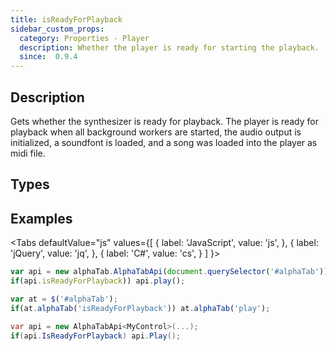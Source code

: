 ```yaml
---
title: isReadyForPlayback
sidebar_custom_props:
  category: Properties - Player
  description: Whether the player is ready for starting the playback.
  since:  0.9.4
---
```


<SinceBadge since="0.9.4" />


## Description
Gets whether the synthesizer is ready for playback. The player is ready for playback when
all background workers are started, the audio output is initialized, a soundfont is loaded, and a song was loaded into the player as midi file.    

## Types

<TypeTable>
    <TypeRow type="all" name="bool" />
</TypeTable>

## Examples

<Tabs
  defaultValue="js"
  values={[
    { label: 'JavaScript', value: 'js', },
    { label: 'jQuery', value: 'jq', },
    { label: 'C#', value: 'cs', }
  ]
}>
<TabItem value="js">

```js
var api = new alphaTab.AlphaTabApi(document.querySelector('#alphaTab'));
if(api.isReadyForPlayback)) api.play();
```

</TabItem>
<TabItem value="jq">

```js
var at = $('#alphaTab');
if(at.alphaTab('isReadyForPlayback')) at.alphaTab('play');
```

</TabItem>
<TabItem value="cs">

```csharp
var api = new AlphaTabApi<MyControl>(...);
if(api.IsReadyForPlayback) api.Play();
```

</TabItem>
</Tabs>
